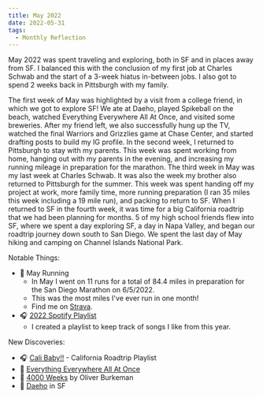 ```yaml
---
title: May 2022
date: 2022-05-31
tags:
  - Monthly Reflection
---
```


May 2022 was spent traveling and exploring, both in SF and in places away from SF. I balanced this with the conclusion of my first job at Charles Schwab and the start of a 3-week hiatus in-between jobs. I also got to spend 2 weeks back in Pittsburgh with my family.

The first week of May was highlighted by a visit from a college friend, in which we got to explore SF! We ate at Daeho, played Spikeball on the beach, watched Everything Everywhere All At Once, and visited some breweries. After my friend left, we also successfully hung up the TV, watched the final Warriors and Grizzlies game at Chase Center, and started drafting posts to build my IG profile. In the second week, I returned to Pittsburgh to stay with my parents. This week was spent working from home, hanging out with my parents in the evening, and increasing my running mileage in preparation for the marathon. The third week in May was my last week at Charles Schwab. It was also the week my brother also returned to Pittsburgh for the summer. This week was spent handing off my project at work, more family time, more running preparation (I ran 35 miles this week including a 19 mile run), and packing to return to SF. When I returned to SF in the fourth week, it was time for a big California roadtrip that we had been planning for months. 5 of my high school friends flew into SF, where we spent a day exploring SF, a day in Napa Valley, and began our roadtrip journey down south to San Diego. We spent the last day of May hiking and camping on Channel Islands National Park.

Notable Things:
* 🏃 May Running
  * In May I went on 11 runs for a total of 84.4 miles in preparation for the San Diego Marathon on 6/5/2022.
  * This was the most miles I've ever run in one month!
  * Find me on [Strava](https://www.strava.com/athletes/61708570).
* 🎧 [2022 Spotify Playlist](https://open.spotify.com/playlist/17UjAxkkv1pG7Q8t9pN7uo?si=16b1dc25eb404ba7)
  * I created a playlist to keep track of songs I like from this year.

New Discoveries:
* 🎧 [Cali Baby!!](https://open.spotify.com/playlist/6naQTLDrxwLWVajh7SD99R?si=09773efd013148f8) - California Roadtrip Playlist
* 🎥 [Everything Everywhere All At Once](https://www.imdb.com/title/tt6710474/)
* 📖 [4000 Weeks](https://www.amazon.com/Four-Thousand-Weeks-Management-Mortals/dp/0374159122) by Oliver Burkeman
* 🍳 [Daeho](https://www.yelp.com/biz/daeho-kalbijjim-and-beef-soup-san-francisco-9) in SF
